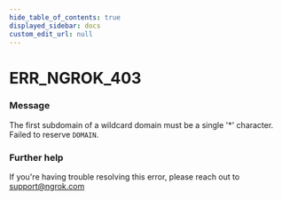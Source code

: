 ```yaml
---
hide_table_of_contents: true
displayed_sidebar: docs
custom_edit_url: null
---
```



# ERR_NGROK_403

### Message
The first subdomain of a wildcard domain must be a single '*' character. Failed to reserve `DOMAIN`.

### Further help
If you're having trouble resolving this error, please reach out to [support@ngrok.com](mailto:support@ngrok.com?subject=Help%20with%20ERR_NGROK_403)


<ErrorDetails error='err_ngrok_403' />
